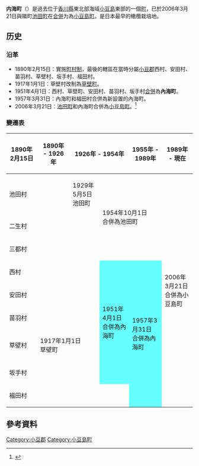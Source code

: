 {{日本町村 (廢除)
| 自治體名=內海
| 町村=町
| 町村章=
| 日文原名=内海町
| 平假名=うちのみちょう
| 羅馬字拼音=Uchinomi-chō
| 廢除時間=2006年3月21日
| 廢除理由=新設合併
| 廢除時處置='''內海町'''、[[池田町_(香川縣)|池田町]] → [[小豆島町|小豆島町]]
| 現在自治體=小豆島町
| 都道府縣=香川縣
| 支廳=
| 郡=小豆郡
| 郡連結= 
| 編號=37321-4
| 面積=61.53
| 邊界未定=
| 人口=12,177
| 統計時間=2003年
| 自治體=[[土庄町|土庄町]]、[[池田町_(香川縣)|池田町]]<br />（隔海鄰接）<br />[[讚歧市|讚歧市]]、[[東香川市|東香川市]]|
| 樹=
| 花=
| 其他象徵物=
| 其他象徵=
| 郵遞區號=761-4492
| 所在地=小豆郡内海町安田甲144番地90
| 電話號碼=879-82-7001
| 外部連結=http://www.town.shodoshima.lg.jp/uchinomi/index.html 
| 經度=
| 緯度=
| 地圖=
}}
'''内海町'''（{{jpn|j=内海町|kyu=內海町|hg=うちのみちょう|rm=Uchinomi chō|f=y}}）是過去位于[[香川縣|香川縣]]東北部海域[[小豆島|小豆島]]東部的一個[[町|町]]，已於2006年3月21日與隣町[[池田町_(香川縣)|池田町]]在[[市町村合併|合併]]为為[[小豆島町|小豆島町]]。是日本最早的橄欖栽培地。

==历史==
===沿革===
* 1890年2月15日：實施[[町村制|町村制]]，最後的轄區在當時分屬[[小豆郡|小豆郡]]西村、安田村、苗羽村、草壁村、坂手村、福田村。
* 1917年1月1日：草壁村改制為[[草壁町|草壁町]]。
* 1951年4月1日：西村、草壁町、安田村、苗羽村、坂手村[[市町村合併|合併]]為'''內海町'''。
* 1957年3月31日：內海町和福田村合併為新設置的內海町。
* 2006年3月21日：[[池田町_(香川縣)|池田町]]和內海町合併為[[小豆島町|小豆島町]]。<ref>{{cite web| title=小豆島町の概要| url=http://www.town.shodoshima.lg.jp/about/outline.html| publisher=小豆島町公所| accessdate=2012-10-27| language=ja| archive-url=https://web.archive.org/web/20130326030723/http://www.town.shodoshima.lg.jp/about/outline.html| archive-date=2013-03-26| dead-url=yes}}</ref>

===變遷表===
{| class="wikitable" style="font-size:small"
! 1890年2月15日
! 1890年 - 1926年
! colspan=2 | 1926年 - 1954年
! 1955年 - 1989年
! 1989年 - 現在
! 現在
|-
| colspan=2 | 池田村
| 1929年5月5日<br>池田町
| rowspan=3 colspan=2 | 1954年10月1日<br>合併為池田町
| rowspan=9 colspan=2 | 2006年3月21日<br>合併為小豆島町
|-
| colspan=3 | 二生村
|-
| colspan=3 | 三都村
|-
| colspan=3 | 西村
| rowspan=5 style="background-color:#6ff;" | 1951年4月1日<br>合併為內海町
| rowspan=6 style="background-color:#6ff;" | 1957年3月31日<br>合併為內海町
|-
| colspan=3 | 安田村
|-
| colspan=3 | 苗羽村
|-
| 草壁村
| colspan=2 | 1917年1月1日<br>草壁町
|-
| colspan=3 | 坂手村
|-
| colspan=4 | 福田村
|}

==參考資料==
{{reflist}}

{{香川縣}}{{Authority control}}

[[Category:小豆郡|Category:小豆郡]]
[[Category:小豆島町|Category:小豆島町]]